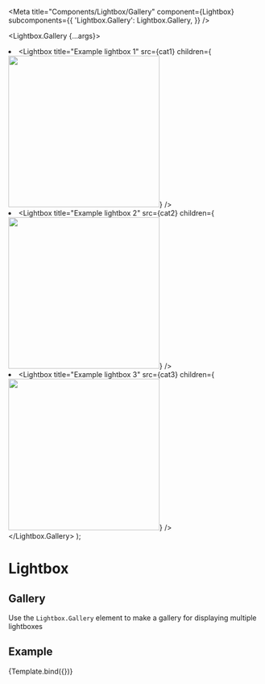 

<Meta
  title="Components/Lightbox/Gallery"
  component={Lightbox}
  subcomponents={{
    'Lightbox.Gallery': Lightbox.Gallery,
  }}
/>

  <Lightbox.Gallery {...args}>
    <li>
      <Lightbox
        title="Example lightbox 1"
        src={cat1}
        children={<img src={cat1} height="300px" />}
      />
    </li>
    <li>
      <Lightbox
        title="Example lightbox 2"
        src={cat2}
        children={<img src={cat2} height="300px" />}
      />
    </li>
    <li>
      <Lightbox
        title="Example lightbox 3"
        src={cat3}
        children={<img src={cat3} height="300px" />}
      />
    </li>
  </Lightbox.Gallery>
);

# Lightbox

## Gallery

Use the `Lightbox.Gallery` element to make a gallery for displaying multiple lightboxes

## Example

<Canvas>
  <Story name="Gallery" args={{}}>
    {Template.bind({})}
  </Story>
</Canvas>
